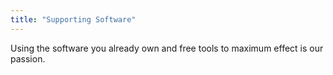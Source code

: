```yaml
---
title: "Supporting Software"
---
```


Using the software you already own and free tools to maximum effect is our passion.
